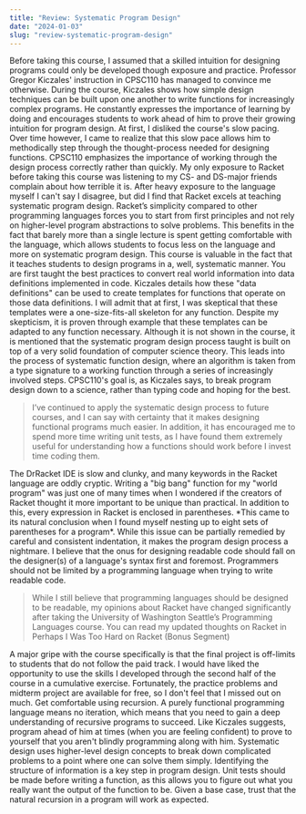 ```yaml
---
title: "Review: Systematic Program Design"
date: "2024-01-03"
slug: "review-systematic-program-design"
---
```



<Title>Retrospective</Title>

<Paragraph>
    Before taking this course, I assumed that a skilled intuition for designing programs could only be developed though exposure and practice. Professor Gregor Kiczales' instruction in CPSC110 has managed to convince me otherwise. During the course, Kiczales shows how simple design techniques can be built upon one another to write functions for increasingly complex programs. He constantly expresses the importance of learning by doing and encourages students to work ahead of him to prove their growing intuition for program design. At first, I disliked the course's slow pacing. Over time however, I came to realize that this slow pace allows him to methodically step through the thought-process needed for designing functions. CPSC110 emphasizes the importance of working through the design process correctly rather than quickly.
</Paragraph>

<Paragraph>
    My only exposure to Racket before taking this course was listening to my CS- and DS-major friends complain about how terrible it is. After heavy exposure to the language myself I can't say I disagree, but did I find that Racket excels at teaching systematic program design. Racket’s simplicity compared to other programming languages forces you to start from first principles and not rely on higher-level program abstractions to solve problems. This benefits in the fact that barely more than a single lecture is spent getting comfortable with the language, which allows students to focus less on the language and more on systematic program design.
</Paragraph>

<Title>What I Learned</Title>

<Paragraph>
    This course is valuable in the fact that it teaches students to design programs in a, well, systematic manner. You are first taught the best practices to convert real world information into data definitions implemented in code. Kiczales details how these "data definitions" can be used to create templates for functions that operate on those data definitions. I will admit that at first, I was skeptical that these templates were a one-size-fits-all skeleton for any function. Despite my skepticism, it is proven through example that these templates can be adapted to any function necessary. Although it is not shown in the course, it is mentioned that the systematic program design process taught is built on top of a very solid foundation of computer science theory. This leads into the process of systematic function design, where an algorithm is taken from a type signature to a working function through a series of increasingly involved steps. CPSC110's goal is, as Kiczales says, to break program design down to a science, rather than typing code and hoping for the best.
</Paragraph>

<BlockQuote>
    I’ve continued to apply the systematic design process to future courses, and I can say with certainty that it makes designing functional programs much easier. In addition, it has encouraged me to spend more time writing unit tests, as I have found them extremely useful for understanding how a functions should work before I invest time coding them.
</BlockQuote>

<Title>Dislikes</Title>

<Paragraph>
    The DrRacket IDE is slow and clunky, and many keywords in the Racket language are oddly cryptic. Writing a "big bang" function for my "world program" was just one of many times when I wondered if the creators of Racket thought it more important to be unique than practical. In addition to this, every expression in Racket is enclosed in parentheses. *This came to its natural conclusion when I found myself nesting up to eight sets of parentheses for a program*. While this issue can be partially remedied by careful and consistent indentation, it makes the program design process a nightmare. I believe that the onus for designing readable code should fall on the designer(s) of a language's syntax first and foremost. Programmers should not be limited by a programming language when trying to write readable code.
</Paragraph>

<BlockQuote>
    While I still believe that programming languages should be designed to be readable, my opinions about Racket have changed significantly after taking the University of Washington Seattle’s Programming Languages course. You can read my updated thoughts on Racket in <InternalLink endpoint="/blog/perhaps-i-was-too-hard-on-racket">Perhaps I Was Too Hard on Racket (Bonus Segment)</InternalLink>
</BlockQuote>

<Paragraph>
    A major gripe with the course specifically is that the final project is off-limits to students that do not follow the paid track. I would have liked the opportunity to use the skills I developed through the second half of the course in a cumulative exercise. Fortunately, the practice problems and midterm project are available for free, so I don't feel that I missed out on much.
</Paragraph>

<Title>Suggestions for Students</Title>

<Paragraph>
    Get comfortable using recursion. A purely functional programming language means no iteration, which means that you need to gain a deep understanding of recursive programs to succeed.
</Paragraph>

<Paragraph>
    Like Kiczales suggests, program ahead of him at times (when you are feeling confident) to prove to yourself that you aren't blindly programming along with him.
</Paragraph>

<Title>Key Takeaways</Title>

<UnorderedList>
    <ListItem>
        Systematic design uses higher-level design concepts to break down complicated problems to a point where one can solve them simply.
    </ListItem>
    <ListItem>
        Identifying the structure of information is a key step in program design.
    </ListItem>
    <ListItem>
        Unit tests should be made before writing a function, as this allows you to figure out what you really want the output of the function to be.
    </ListItem>
    <ListItem>
        Given a base case, trust that the natural recursion in a program will work as expected.
    </ListItem>
</UnorderedList>
